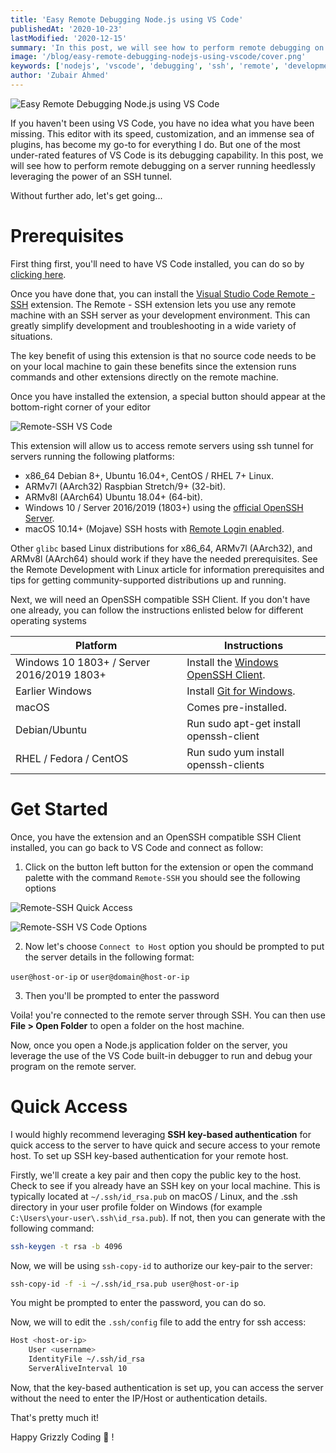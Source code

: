 ```yaml
---
title: 'Easy Remote Debugging Node.js using VS Code'
publishedAt: '2020-10-23'
lastModified: '2020-12-15'
summary: 'In this post, we will see how to perform remote debugging on a server running heedlessly leveraging the power of an SSH tunnel.'
image: '/blog/easy-remote-debugging-nodejs-using-vscode/cover.png'
keywords: ['nodejs', 'vscode', 'debugging', 'ssh', 'remote', 'development']
author: 'Zubair Ahmed'
---
```


![Easy Remote Debugging Node.js using VS Code](/blog/easy-remote-debugging-nodejs-using-vscode/cover.png)

If you haven't been using VS Code, you have no idea what you have been missing. This editor with its speed, customization, and an immense sea of plugins, has become my go-to for everything I do. But one of the most under-rated features of VS Code is its debugging capability. In this post, we will see how to perform remote debugging on a server running heedlessly leveraging the power of an SSH tunnel.

Without further ado, let's get going...

# Prerequisites

First thing first, you'll need to have VS Code installed, you can do so by [clicking here](https://code.visualstudio.com/).

Once you have done that, you can install the [Visual Studio Code Remote - SSH](https://marketplace.visualstudio.com/items?itemName=ms-vscode-remote.remote-ssh) extension. The Remote - SSH extension lets you use any remote machine with an SSH server as your development environment. This can greatly simplify development and troubleshooting in a wide variety of situations.

The key benefit of using this extension is that no source code needs to be on your local machine to gain these benefits since the extension runs commands and other extensions directly on the remote machine.

Once you have installed the extension, a special button should appear at the bottom-right corner of your editor

![Remote-SSH VS Code](/blog/easy-remote-debugging-nodejs-using-vscode/remote-ssh-vscode-pointer.png)

This extension will allow us to access remote servers using ssh tunnel for servers running the following platforms:

- x86_64 Debian 8+, Ubuntu 16.04+, CentOS / RHEL 7+ Linux.
- ARMv7l (AArch32) Raspbian Stretch/9+ (32-bit).
- ARMv8l (AArch64) Ubuntu 18.04+ (64-bit).
- Windows 10 / Server 2016/2019 (1803+) using the [official OpenSSH Server](https://docs.microsoft.com/windows-server/administration/openssh/openssh_install_firstuse).
- macOS 10.14+ (Mojave) SSH hosts with [Remote Login enabled](https://support.apple.com/guide/mac-help/allow-a-remote-computer-to-access-your-mac-mchlp1066/mac).

Other `glibc` based Linux distributions for x86_64, ARMv7l (AArch32), and ARMv8l (AArch64) should work if they have the needed prerequisites. See the Remote Development with Linux article for information prerequisites and tips for getting community-supported distributions up and running.

Next, we will need an OpenSSH compatible SSH Client. If you don't have one already, you can follow the instructions enlisted below for different operating systems

| Platform                                  | Instructions                                                                                                                           |
| ----------------------------------------- | -------------------------------------------------------------------------------------------------------------------------------------- |
| Windows 10 1803+ / Server 2016/2019 1803+ | Install the [Windows OpenSSH Client](https://docs.microsoft.com/en-us/windows-server/administration/openssh/openssh_install_firstuse). |
| Earlier Windows                           | Install [Git for Windows](https://git-scm.com/download/win).                                                                           |
| macOS                                     | Comes pre-installed.                                                                                                                   |
| Debian/Ubuntu                             | Run sudo apt-get install openssh-client                                                                                                |
| RHEL / Fedora / CentOS                    | Run sudo yum install openssh-clients                                                                                                   |

# Get Started

Once, you have the extension and an OpenSSH compatible SSH Client installed, you can go back to VS Code and connect as follow:

1. Click on the button left button for the extension or open the command palette with the command `Remote-SSH` you should see the following options

![Remote-SSH Quick Access](/blog/easy-remote-debugging-nodejs-using-vscode/remote-ssh-vscode-quick-access.png)

![Remote-SSH VS Code Options](/blog/easy-remote-debugging-nodejs-using-vscode/remote-ssh--vscode-options.png)

2. Now let's choose `Connect to Host` option you should be prompted to put the server details in the following format:

`user@host-or-ip` or `user@domain@host-or-ip`

3. Then you'll be prompted to enter the password

Voila! you're connected to the remote server through SSH. You can then use **File > Open Folder** to open a folder on the host machine.

Now, once you open a Node.js application folder on the server, you leverage the use of the VS Code built-in debugger to run and debug your program on the remote server.

# Quick Access

I would highly recommend leveraging **SSH key-based authentication** for quick access to the server to have quick and secure access to your remote host. To set up SSH key-based authentication for your remote host.

Firstly, we'll create a key pair and then copy the public key to the host. Check to see if you already have an SSH key on your local machine. This is typically located at `~/.ssh/id_rsa.pub` on macOS / Linux, and the .ssh directory in your user profile folder on Windows (for example `C:\Users\your-user\.ssh\id_rsa.pub`). If not, then you can generate with the following command:

```bash
ssh-keygen -t rsa -b 4096
```

Now, we will be using `ssh-copy-id` to authorize our key-pair to the server:

```bash
ssh-copy-id -f -i ~/.ssh/id_rsa.pub user@host-or-ip
```

You might be prompted to enter the password, you can do so.

Now, we will to edit the `.ssh/config` file to add the entry for ssh access:

```bash
Host <host-or-ip>
	User <username>
    IdentityFile ~/.ssh/id_rsa
    ServerAliveInterval 10
```

Now, that the key-based authentication is set up, you can access the server without the need to enter the IP/Host or authentication details.

That's pretty much it!

Happy Grizzly Coding 🐻 !
